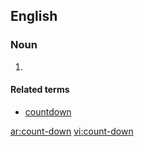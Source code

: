 {{see|countdown}}
==English==

===Noun===
{{en-noun}}

# {{alternative spelling of|[[countdown]]}}

====Related terms====
*[[countdown]]

[[ar:count-down]]
[[vi:count-down]]